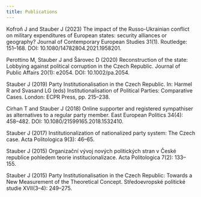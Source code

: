 ```yaml
---
title: Publications
---
```


Kofroň J and Stauber J (2023) The impact of the Russo-Ukrainian conflict on military expenditures of European states: security alliances or geography? Journal of Contemporary European Studies 31(1). Routledge: 151–168. DOI: 10.1080/14782804.2021.1958201.

Perottino M, Stauber J and Šárovec D (2020) Reconstruction of the state: Lobbying against political corruption in the Czech Republic. Journal of Public Affairs 20(1): e2054. DOI: 10.1002/pa.2054.

Stauber J (2019) Party Institutionalisation in the Czech Republic. In: Harmel R and Svasand LG (eds) Institutionalisation of Political Parties: Comparative Cases. London: ECPR Press, pp. 215–238.

Cirhan T and Stauber J (2018) Online supporter and registered sympathiser as alternatives to a regular party member. East European Politics 34(4): 458–482. DOI: 10.1080/21599165.2018.1532410.

Stauber J (2017) Institutionalization of nationalized party system: The Czech case. Acta Politologica 9(3): 46–65.

Stauber J (2015) Organizační vývoj nových politických stran v České republice pohledem teorie institucionalizace. Acta Politologica 7(2): 133–155.

Stauber J (2015) Party Institutionalisation in the Czech Republic: Towards a New Measurement of the Theoretical Concept. Středoevropské politické studie XVII(3–4): 249–275.